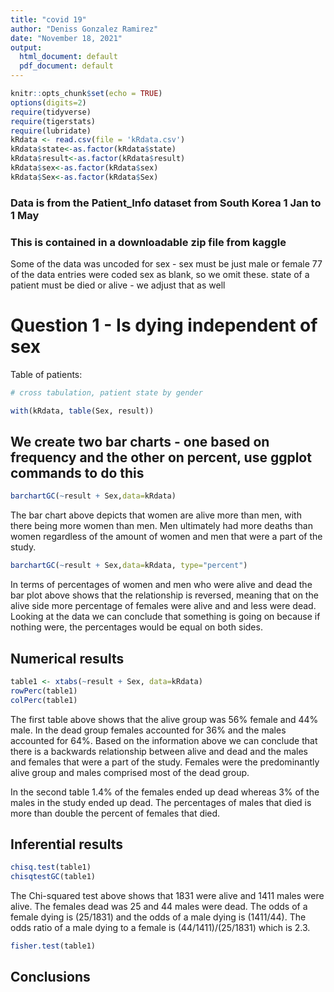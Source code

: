 ```yaml
---
title: "covid 19"
author: "Deniss Gonzalez Ramirez"
date: "November 18, 2021"
output:
  html_document: default
  pdf_document: default
---
```


```r
knitr::opts_chunk$set(echo = TRUE)
options(digits=2)
require(tidyverse)
require(tigerstats)
require(lubridate)
kRdata <- read.csv(file = 'kRdata.csv')
kRdata$state<-as.factor(kRdata$state)
kRdata$result<-as.factor(kRdata$result)
kRdata$sex<-as.factor(kRdata$sex)
kRdata$Sex<-as.factor(kRdata$Sex)

```


### Data is from the Patient_Info dataset from South Korea 1 Jan to 1 May 
### This is contained in a downloadable zip file from kaggle

Some of the data was uncoded for sex - sex must be just male or female
77 of the data entries were coded sex  as blank, so we omit these.
state of a patient must be died or alive - we adjust that as well   
  
# Question 1 - Is dying independent of sex




Table of patients:
```r

# cross tabulation, patient state by gender

with(kRdata, table(Sex, result))

```

## We create two bar charts - one based on frequency and the other on percent, use ggplot commands to do this


```r
barchartGC(~result + Sex,data=kRdata)
```


The bar chart above depicts that women are alive more than men, with there being more women than men. Men ultimately had more deaths than women regardless of the amount of women and men that were a part of the study.




```r
barchartGC(~result + Sex,data=kRdata, type="percent")

```


In terms of percentages of women and men who were alive and dead the bar plot above shows that the relationship is reversed, meaning that on the alive side more percentage of females were alive and and less were dead. Looking at the data we can conclude that something is going on because if nothing were, the percentages would be equal on both sides.


  

  
## Numerical results


```r
table1 <- xtabs(~result + Sex, data=kRdata)
rowPerc(table1)
colPerc(table1)
```

The first table above shows that the alive group was 56% female and 44% male. In the dead group females accounted for 36% and the males accounted for 64%. Based on the information above we can conclude that there is a backwards relationship between alive and dead and the males and females that were a part of the study. Females were the predominantly alive group and males comprised most of the dead group.


In the second table 1.4% of the females ended up dead whereas 3% of the males in the study ended up dead. The percentages of males that died is more than double the percent of females that died.


## Inferential results 


```r
chisq.test(table1)
chisqtestGC(table1)
```

The Chi-squared test above shows that 1831 were alive and 1411 males were alive. The females dead was 25 and 44 males were dead. The odds of a female dying is (25/1831) and the odds of a male dying is (1411/44). The odds ratio of a male dying to a female is (44/1411)/(25/1831) which is 2.3.


```r
fisher.test(table1)
```



## Conclusions

